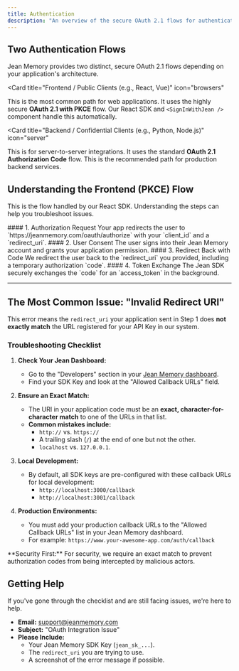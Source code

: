 ```yaml
---
title: Authentication
description: "An overview of the secure OAuth 2.1 flows for authenticating users with Jean Memory."
---
```



## Two Authentication Flows

Jean Memory provides two distinct, secure OAuth 2.1 flows depending on your application's architecture.

<Card
  title="Frontend / Public Clients (e.g., React, Vue)"
  icon="browsers"
>
  This is the most common path for web applications. It uses the highly secure **OAuth 2.1 with PKCE** flow. Our React SDK and `<SignInWithJean />` component handle this automatically.
</Card>

<Card
  title="Backend / Confidential Clients (e.g., Python, Node.js)"
  icon="server"
>
  This is for server-to-server integrations. It uses the standard **OAuth 2.1 Authorization Code** flow. This is the recommended path for production backend services.
</Card>


## Understanding the Frontend (PKCE) Flow

This is the flow handled by our React SDK. Understanding the steps can help you troubleshoot issues.

<Steps>
  <Step>
    #### 1. Authorization Request
    Your app redirects the user to `https://jeanmemory.com/oauth/authorize` with your `client_id` and a `redirect_uri`.
  </Step>
  <Step>
    #### 2. User Consent
    The user signs into their Jean Memory account and grants your application permission.
  </Step>
  <Step>
    #### 3. Redirect Back with Code
    We redirect the user back to the `redirect_uri` you provided, including a temporary authorization `code`.
  </Step>
  <Step>
    #### 4. Token Exchange
    The Jean SDK securely exchanges the `code` for an `access_token` in the background.
  </Step>
</Steps>

---

## The Most Common Issue: "Invalid Redirect URI"

This error means the `redirect_uri` your application sent in Step 1 does **not exactly match** the URL registered for your API Key in our system.

### Troubleshooting Checklist

1.  **Check Your Jean Dashboard:**
    *   Go to the "Developers" section in your [Jean Memory dashboard](https://jeanmemory.com/dashboard).
    *   Find your SDK Key and look at the "Allowed Callback URLs" field.

2.  **Ensure an Exact Match:**
    *   The URI in your application code must be an **exact, character-for-character match** to one of the URLs in that list.
    *   **Common mistakes include:**
        *   `http://` vs. `https://`
        *   A trailing slash (`/`) at the end of one but not the other.
        *   `localhost` vs. `127.0.0.1`.

3.  **Local Development:**
    *   By default, all SDK keys are pre-configured with these callback URLs for local development:
        *   `http://localhost:3000/callback`
        *   `http://localhost:3001/callback`

4.  **Production Environments:**
    *   You must add your production callback URLs to the "Allowed Callback URLs" list in your Jean Memory dashboard.
    *   For example: `https://www.your-awesome-app.com/auth/callback`

<Warning>
**Security First:** For security, we require an exact match to prevent authorization codes from being intercepted by malicious actors.
</Warning>

## Getting Help

If you've gone through the checklist and are still facing issues, we're here to help.

*   **Email:** support@jeanmemory.com
*   **Subject:** "OAuth Integration Issue"
*   **Please Include:**
    *   Your Jean Memory SDK Key (`jean_sk_...`).
    *   The `redirect_uri` you are trying to use.
    *   A screenshot of the error message if possible.